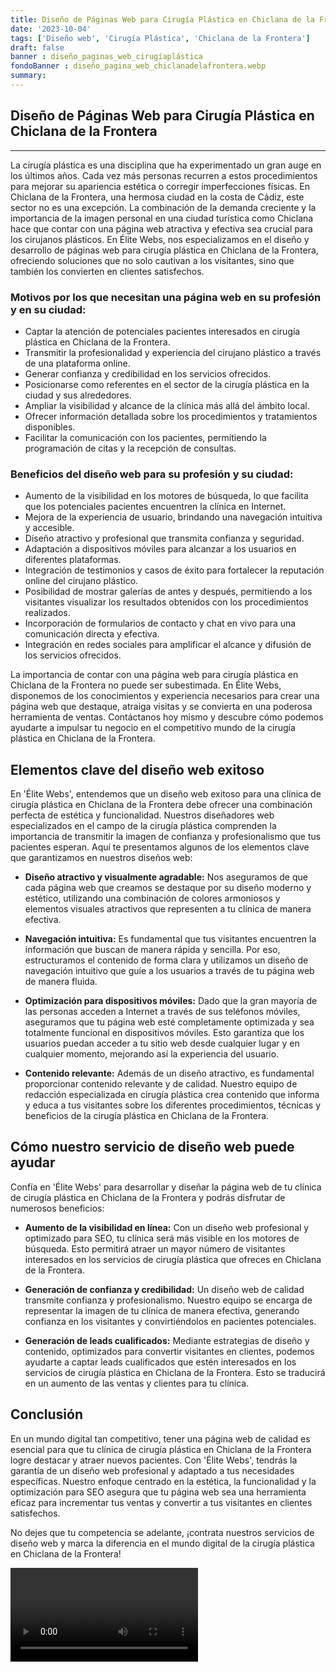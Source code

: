 ```yaml
---
title: Diseño de Páginas Web para Cirugía Plástica en Chiclana de la Frontera
date: '2023-10-04'
tags: ['Diseño web', 'Cirugía Plástica', 'Chiclana de la Frontera']
draft: false
banner : diseño_paginas_web_cirugíaplástica
fondoBanner : diseño_pagina_web_chiclanadelafrontera.webp
summary: 
---
```


## Diseño de Páginas Web para Cirugía Plástica en Chiclana de la Frontera

---

La cirugía plástica es una disciplina que ha experimentado un gran auge en los últimos años. Cada vez más personas recurren a estos procedimientos para mejorar su apariencia estética o corregir imperfecciones físicas. En Chiclana de la Frontera, una hermosa ciudad en la costa de Cádiz, este sector no es una excepción. La combinación de la demanda creciente y la importancia de la imagen personal en una ciudad turística como Chiclana hace que contar con una página web atractiva y efectiva sea crucial para los cirujanos plásticos. En Élite Webs, nos especializamos en el diseño y desarrollo de páginas web para cirugía plástica en Chiclana de la Frontera, ofreciendo soluciones que no solo cautivan a los visitantes, sino que también los convierten en clientes satisfechos.

### Motivos por los que necesitan una página web en su profesión y en su ciudad:

- Captar la atención de potenciales pacientes interesados en cirugía plástica en Chiclana de la Frontera.
- Transmitir la profesionalidad y experiencia del cirujano plástico a través de una plataforma online.
- Generar confianza y credibilidad en los servicios ofrecidos.
- Posicionarse como referentes en el sector de la cirugía plástica en la ciudad y sus alrededores.
- Ampliar la visibilidad y alcance de la clínica más allá del ámbito local.
- Ofrecer información detallada sobre los procedimientos y tratamientos disponibles.
- Facilitar la comunicación con los pacientes, permitiendo la programación de citas y la recepción de consultas.

### Beneficios del diseño web para su profesión y su ciudad:

- Aumento de la visibilidad en los motores de búsqueda, lo que facilita que los potenciales pacientes encuentren la clínica en Internet.
- Mejora de la experiencia de usuario, brindando una navegación intuitiva y accesible.
- Diseño atractivo y profesional que transmita confianza y seguridad.
- Adaptación a dispositivos móviles para alcanzar a los usuarios en diferentes plataformas.
- Integración de testimonios y casos de éxito para fortalecer la reputación online del cirujano plástico.
- Posibilidad de mostrar galerías de antes y después, permitiendo a los visitantes visualizar los resultados obtenidos con los procedimientos realizados.
- Incorporación de formularios de contacto y chat en vivo para una comunicación directa y efectiva.
- Integración en redes sociales para amplificar el alcance y difusión de los servicios ofrecidos.

La importancia de contar con una página web para cirugía plástica en Chiclana de la Frontera no puede ser subestimada. En Élite Webs, disponemos de los conocimientos y experiencia necesarios para crear una página web que destaque, atraiga visitas y se convierta en una poderosa herramienta de ventas. Contáctanos hoy mismo y descubre cómo podemos ayudarte a impulsar tu negocio en el competitivo mundo de la cirugía plástica en Chiclana de la Frontera.

<GifSeo />

<Cta />

## Elementos clave del diseño web exitoso

En 'Élite Webs', entendemos que un diseño web exitoso para una clínica de cirugía plástica en Chiclana de la Frontera debe ofrecer una combinación perfecta de estética y funcionalidad. Nuestros diseñadores web especializados en el campo de la cirugía plástica comprenden la importancia de transmitir la imagen de confianza y profesionalismo que tus pacientes esperan. Aquí te presentamos algunos de los elementos clave que garantizamos en nuestros diseños web:

- **Diseño atractivo y visualmente agradable:** Nos aseguramos de que cada página web que creamos se destaque por su diseño moderno y estético, utilizando una combinación de colores armoniosos y elementos visuales atractivos que representen a tu clínica de manera efectiva.

- **Navegación intuitiva:** Es fundamental que tus visitantes encuentren la información que buscan de manera rápida y sencilla. Por eso, estructuramos el contenido de forma clara y utilizamos un diseño de navegación intuitivo que guíe a los usuarios a través de tu página web de manera fluida.

- **Optimización para dispositivos móviles:** Dado que la gran mayoría de las personas acceden a Internet a través de sus teléfonos móviles, aseguramos que tu página web esté completamente optimizada y sea totalmente funcional en dispositivos móviles. Esto garantiza que los usuarios puedan acceder a tu sitio web desde cualquier lugar y en cualquier momento, mejorando así la experiencia del usuario.

- **Contenido relevante:** Además de un diseño atractivo, es fundamental proporcionar contenido relevante y de calidad. Nuestro equipo de redacción especializada en cirugía plástica crea contenido que informa y educa a tus visitantes sobre los diferentes procedimientos, técnicas y beneficios de la cirugía plástica en Chiclana de la Frontera.

## Cómo nuestro servicio de diseño web puede ayudar

Confía en 'Élite Webs' para desarrollar y diseñar la página web de tu clínica de cirugía plástica en Chiclana de la Frontera y podrás disfrutar de numerosos beneficios:

- **Aumento de la visibilidad en línea:** Con un diseño web profesional y optimizado para SEO, tu clínica será más visible en los motores de búsqueda. Esto permitirá atraer un mayor número de visitantes interesados en los servicios de cirugía plástica que ofreces en Chiclana de la Frontera.

- **Generación de confianza y credibilidad:** Un diseño web de calidad transmite confianza y profesionalismo. Nuestro equipo se encarga de representar la imagen de tu clínica de manera efectiva, generando confianza en los visitantes y convirtiéndolos en pacientes potenciales.

- **Generación de leads cualificados:** Mediante estrategias de diseño y contenido, optimizados para convertir visitantes en clientes, podemos ayudarte a captar leads cualificados que estén interesados en los servicios de cirugía plástica en Chiclana de la Frontera. Esto se traducirá en un aumento de las ventas y clientes para tu clínica.

## Conclusión

En un mundo digital tan competitivo, tener una página web de calidad es esencial para que tu clínica de cirugía plástica en Chiclana de la Frontera logre destacar y atraer nuevos pacientes. Con 'Élite Webs', tendrás la garantía de un diseño web profesional y adaptado a tus necesidades específicas. Nuestro enfoque centrado en la estética, la funcionalidad y la optimización para SEO asegura que tu página web sea una herramienta eficaz para incrementar tus ventas y convertir a tus visitantes en clientes satisfechos.

No dejes que tu competencia se adelante, ¡contrata nuestros servicios de diseño web y marca la diferencia en el mundo digital de la cirugía plástica en Chiclana de la Frontera!

<Video />

<CtaBot job='Cirugía Plástica' city='Chiclana de la Frontera'/>

<Gmaps query='Chiclana de la Frontera+españa+maps' />